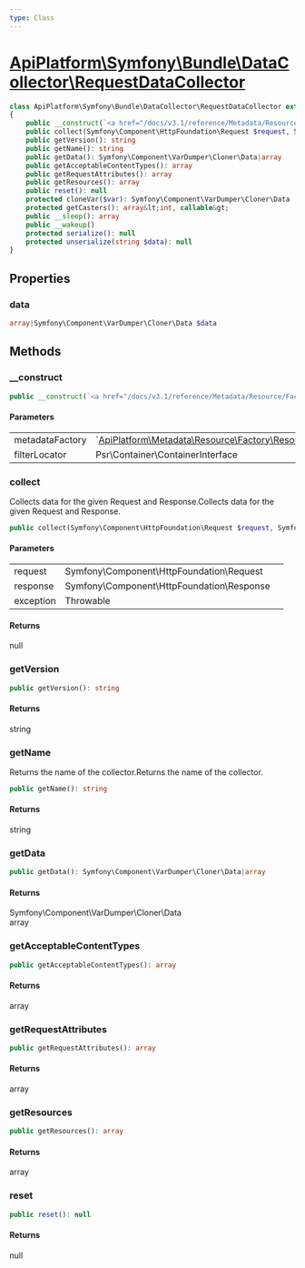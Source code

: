 ```yaml
---
type: Class
---
```


# [ApiPlatform\Symfony\Bundle\DataCollector\RequestDataCollector](/docs/v3.1/reference/Symfony/Bundle/DataCollector/RequestDataCollector)



```php
class ApiPlatform\Symfony\Bundle\DataCollector\RequestDataCollector extends Symfony\Component\HttpKernel\DataCollector\DataCollector implements Symfony\Contracts\Service\ResetInterface, Symfony\Component\HttpKernel\DataCollector\DataCollectorInterface
{
    public __construct(`<a href="/docs/v3.1/reference/Metadata/Resource/Factory/ResourceMetadataCollectionFactoryInterface">ApiPlatform\Metadata\Resource\Factory\ResourceMetadataCollectionFactoryInterface</a>` $metadataFactory, Psr\Container\ContainerInterface $filterLocator)
    public collect(Symfony\Component\HttpFoundation\Request $request, Symfony\Component\HttpFoundation\Response $response, null|Throwable $exception): null
    public getVersion(): string
    public getName(): string
    public getData(): Symfony\Component\VarDumper\Cloner\Data|array
    public getAcceptableContentTypes(): array
    public getRequestAttributes(): array
    public getResources(): array
    public reset(): null
    protected cloneVar($var): Symfony\Component\VarDumper\Cloner\Data
    protected getCasters(): array&lt;int, callable&gt;
    public __sleep(): array
    public __wakeup()
    protected serialize(): null
    protected unserialize(string $data): null
}
```
## Properties
### data

```php
array|Symfony\Component\VarDumper\Cloner\Data $data
```



## Methods

### __construct



```php
public __construct(`<a href="/docs/v3.1/reference/Metadata/Resource/Factory/ResourceMetadataCollectionFactoryInterface">ApiPlatform\Metadata\Resource\Factory\ResourceMetadataCollectionFactoryInterface</a>` $metadataFactory, Psr\Container\ContainerInterface $filterLocator)
```

#### Parameters

<table><tbody>
<tr><td>metadataFactory</td><td>`<a href="/docs/v3.1/reference/Metadata/Resource/Factory/ResourceMetadataCollectionFactoryInterface">ApiPlatform\Metadata\Resource\Factory\ResourceMetadataCollectionFactoryInterface</a>`</td><td></td></tr><tr><td>filterLocator</td><td>Psr\Container\ContainerInterface</td><td></td></tr>
</tbody>
</table>

### collect

Collects data for the given Request and Response.Collects data for the given Request and Response.

```php
public collect(Symfony\Component\HttpFoundation\Request $request, Symfony\Component\HttpFoundation\Response $response, null|Throwable $exception): null
```

#### Parameters

<table><tbody>
<tr><td>request</td><td>Symfony\Component\HttpFoundation\Request</td><td></td></tr><tr><td>response</td><td>Symfony\Component\HttpFoundation\Response</td><td></td></tr><tr><td>exception</td><td>Throwable</td><td></td></tr>
</tbody>
</table>

#### Returns

null

### getVersion



```php
public getVersion(): string
```

#### Returns

string

### getName

Returns the name of the collector.Returns the name of the collector.

```php
public getName(): string
```

#### Returns

string

### getData



```php
public getData(): Symfony\Component\VarDumper\Cloner\Data|array
```

#### Returns

Symfony\Component\VarDumper\Cloner\Data<br />array

### getAcceptableContentTypes



```php
public getAcceptableContentTypes(): array
```

#### Returns

array

### getRequestAttributes



```php
public getRequestAttributes(): array
```

#### Returns

array

### getResources



```php
public getResources(): array
```

#### Returns

array

### reset



```php
public reset(): null
```

#### Returns

null
